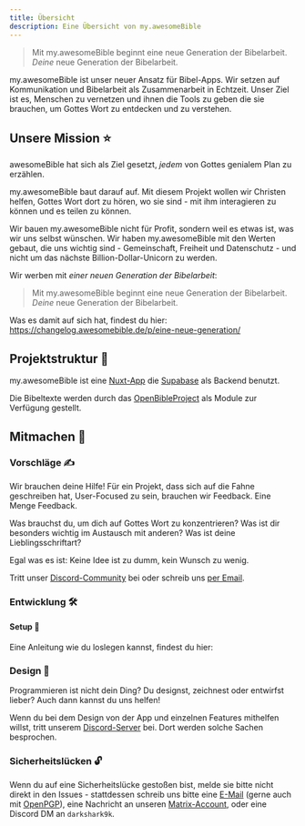 ```yaml
---
title: Übersicht
description: Eine Übersicht von my.awesomeBible
---
```


> Mit my.awesomeBible beginnt eine neue Generation der Bibelarbeit. *Deine* neue Generation der Bibelarbeit.

my.awesomeBible ist unser neuer Ansatz für Bibel-Apps.
Wir setzen auf Kommunikation und Bibelarbeit als Zusammenarbeit in Echtzeit.
Unser Ziel ist es, Menschen zu vernetzen und ihnen die Tools zu geben die sie brauchen, um Gottes Wort zu entdecken und zu verstehen.

## Unsere Mission ⭐
awesomeBible hat sich als Ziel gesetzt, *jedem* von Gottes genialem Plan zu erzählen.

my.awesomeBible baut darauf auf.
Mit diesem Projekt wollen wir Christen helfen, Gottes Wort dort zu hören, wo sie sind - mit ihm interagieren zu können und es teilen zu können.

Wir bauen my.awesomeBible nicht für Profit, sondern weil es etwas ist, was wir uns selbst wünschen.
Wir haben my.awesomeBible mit den Werten gebaut, die uns wichtig sind - Gemeinschaft, Freiheit und Datenschutz - und nicht um das nächste Billion-Dollar-Unicorn zu werden.

Wir werben mit *einer neuen Generation der Bibelarbeit*:

> Mit my.awesomeBible beginnt eine neue Generation der Bibelarbeit. *Deine* neue Generation der Bibelarbeit.

Was es damit auf sich hat, findest du hier: https://changelog.awesomebible.de/p/eine-neue-generation/


## Projektstruktur 🍃
my.awesomeBible ist eine [Nuxt-App](https://code.awesomebible.de/my.awesomebible-nuxt) die [Supabase](https://supabase.com) als Backend benutzt.

Die Bibeltexte werden durch das [OpenBibleProject](https://obp.awesomebible.de/de/) als Module zur Verfügung gestellt.

## Mitmachen 🦄
### Vorschläge ✍
Wir brauchen deine Hilfe!
Für ein Projekt, dass sich auf die Fahne geschreiben hat, User-Focused zu sein, brauchen wir Feedback. Eine Menge Feedback.

Was brauchst du, um dich auf Gottes Wort zu konzentrieren?
Was ist dir besonders wichtig im Austausch mit anderen?
Was ist deine Lieblingsschriftart?

Egal was es ist: Keine Idee ist zu dumm, kein Wunsch zu wenig.

Tritt unser [Discord-Community](https://chat.awesomebible.de) bei oder schreib uns [per Email](mailto:hey@awesomebible.de).

### Entwicklung 🛠
#### Setup 🚀
Eine Anleitung wie du loslegen kannst, findest du hier:
<LinkCard
	title="Setup der Entwicklungsumgebung"
	description="Einstieg in die Entwicklung auf my.awesomeBible"
	href="/myawesomebible/setup/"
/>

### Design 🍥
Programmieren ist nicht dein Ding? Du designst, zeichnest oder entwirfst lieber?
Auch dann kannst du uns helfen!

Wenn du bei dem Design von der App und einzelnen Features mithelfen willst, tritt unserem [Discord-Server](https://chat.awesomebible.de) bei. Dort werden solche Sachen besprochen.
### Sicherheitslücken 🔓

Wenn du auf eine Sicherheitslücke gestoßen bist, melde sie bitte nicht direkt in den Issues - stattdessen schreib uns bitte eine [E-Mail](mailto:hey@awesomebible.de) (gerne auch mit [OpenPGP](https://awesomebible.de/keys/hey@awesomebible.de-pub.asc)), eine Nachricht an unseren [Matrix-Account](https://matrix.to/#/@awesomebible:matrix.org), oder eine Discord DM an `darkshark9k`.